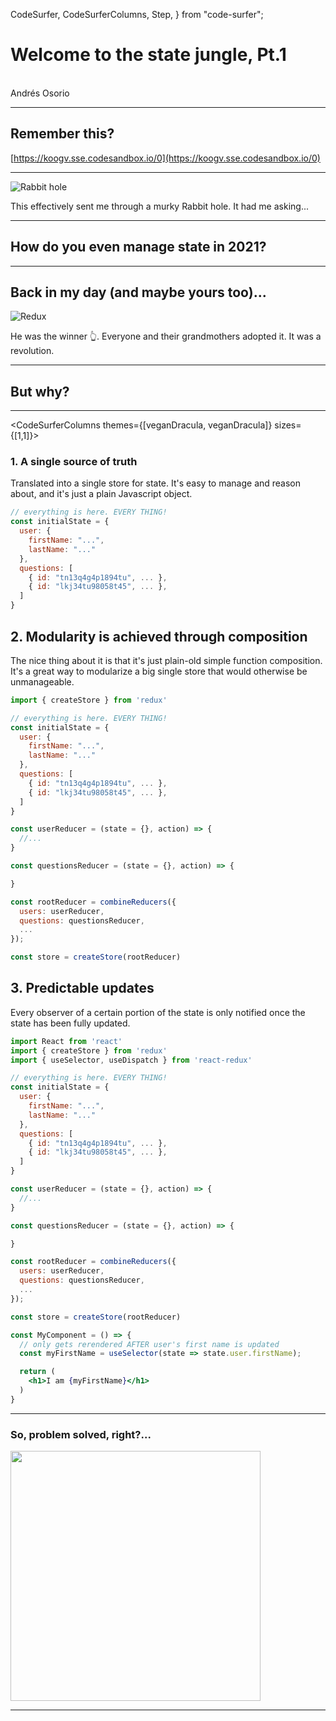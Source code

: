   CodeSurfer,
  CodeSurferColumns,
  Step,
} from "code-surfer";


<SlideLayout style={styles.heroSlide}>

# Welcome to the state jungle, Pt.1

<br />

<div style={{ textAlign: "right" }}>
  Andrés Osorio
</div>

</SlideLayout>

--------

<SlideLayout>

## Remember this?

[https://koogv.sse.codesandbox.io/0](https://koogv.sse.codesandbox.io/0)

</SlideLayout>

--------

<SlideLayout style={styles.heroSlide}>

![Rabbit hole](https://media.giphy.com/media/3o6fJgEOrF1lky8WFa/giphy.gif?cid=ecf05e47qi385euqxbhavu22gd29tql3b2fuzhlmfxl0yfpu&rid=giphy.gif&ct=g)

This effectively sent me through a murky Rabbit hole. It had me asking...

</SlideLayout>

---------

<SlideLayout>

## How do you even manage state in 2021?

</SlideLayout>

---------

<SlideLayout>

## Back in my day (and maybe yours too)...

![Redux](https://redux.js.org/img/redux-logo-landscape.png)

He was the winner 👆. Everyone and their grandmothers adopted it. It was a revolution.

</SlideLayout>

-----------

<SlideLayout>

## But why?

</SlideLayout>

-----------

<SurferLayout>

<CodeSurferColumns themes={[veganDracula, veganDracula]} sizes={[1,1]}>

<Step>

<SlideLayout>

### 1. A single source of truth

Translated into a single store for state. It's easy to manage and reason about, and it's just a plain Javascript object.

</SlideLayout>

```jsx
// everything is here. EVERY THING!
const initialState = {
  user: {
    firstName: "...",
    lastName: "..."
  },
  questions: [
    { id: "tn13q4g4p1894tu", ... },
    { id: "lkj34tu98058t45", ... },
  ]
}
```

</Step>

<Step>

<SlideLayout>

## 2. Modularity is achieved through composition

The nice thing about it is that it's just plain-old simple function composition. It's a great way to modularize a big single store that would otherwise be unmanageable.

</SlideLayout>

```jsx
import { createStore } from 'redux'

// everything is here. EVERY THING!
const initialState = {
  user: {
    firstName: "...",
    lastName: "..."
  },
  questions: [
    { id: "tn13q4g4p1894tu", ... },
    { id: "lkj34tu98058t45", ... },
  ]
}

const userReducer = (state = {}, action) => {
  //...
}

const questionsReducer = (state = {}, action) => {

}

const rootReducer = combineReducers({
  users: userReducer,
  questions: questionsReducer,
  ...
});

const store = createStore(rootReducer)
```

</Step>

<Step>

<SlideLayout>

## 3. Predictable updates

Every observer of a certain portion of the state is only notified once the state has been fully updated.

</SlideLayout>

```jsx
import React from 'react'
import { createStore } from 'redux'
import { useSelector, useDispatch } from 'react-redux'

// everything is here. EVERY THING!
const initialState = {
  user: {
    firstName: "...",
    lastName: "..."
  },
  questions: [
    { id: "tn13q4g4p1894tu", ... },
    { id: "lkj34tu98058t45", ... },
  ]
}

const userReducer = (state = {}, action) => {
  //...
}

const questionsReducer = (state = {}, action) => {

}

const rootReducer = combineReducers({
  users: userReducer,
  questions: questionsReducer,
  ...
});

const store = createStore(rootReducer)

const MyComponent = () => {
  // only gets rerendered AFTER user's first name is updated
  const myFirstName = useSelector(state => state.user.firstName);

  return (
    <h1>I am {myFirstName}</h1>
  )
}
```

</Step>

</CodeSurferColumns>

</SurferLayout>

------------------

<SlideLayout>

### So, problem solved, right?...

<img src="https://external-preview.redd.it/E6nPCv7F8_oujVdddPvWNTvv27763pq9fk7h2b6JaRw.jpg?auto=webp&s=41feae0f5299bfc49aadc00fa1b7855cb93f0464" width="400px" />

</SlideLayout>

------------------

<SlideLayout>


</SlideLayout>